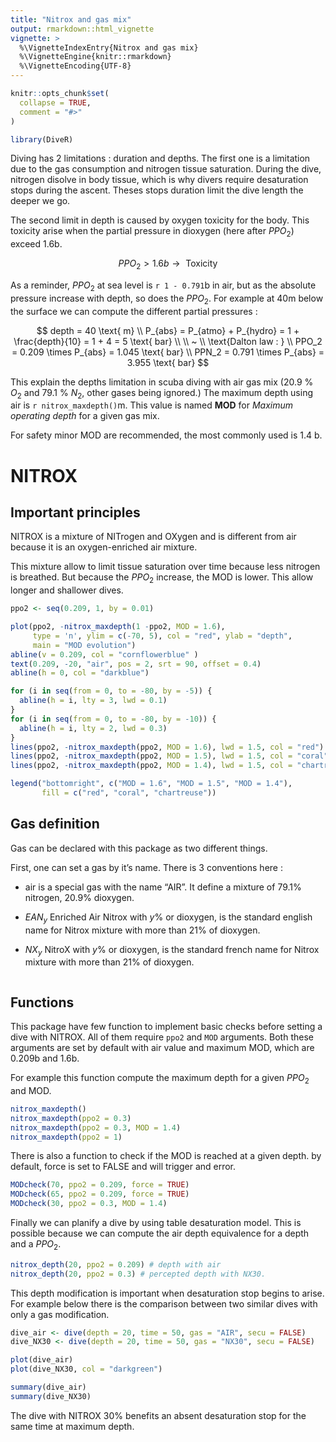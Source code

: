 ```yaml
---
title: "Nitrox and gas mix"
output: rmarkdown::html_vignette
vignette: >
  %\VignetteIndexEntry{Nitrox and gas mix}
  %\VignetteEngine{knitr::rmarkdown}
  %\VignetteEncoding{UTF-8}
---
```


```r
knitr::opts_chunk$set(
  collapse = TRUE,
  comment = "#>"
)
```

```r
library(DiveR)
```

Diving has 2 limitations : duration and depths. The first one is a limitation due to the gas consumption and nitrogen tissue saturation. During the dive, nitrogen disolve in body tissue, which is why divers require desaturation stops during the ascent. Theses stops duration limit the dive length the deeper we go. 

The second limit in depth is caused by oxygen toxicity for the body. This toxicity arise when the partial pressure in dioxygen (here after $PPO_2$) exceed 1.6b.

$$PPO_2 > 1.6b \to \text{ Toxicity}$$

As a reminder, $PPO_2$ at sea level is `r 1 - 0.791`b in air, but as the absolute pressure increase with depth, so does the $PPO_2$. For example at 40m below the surface we can compute the different partial pressures :

$$
depth = 40 \text{ m} \\
P_{abs} = P_{atmo} + P_{hydro} = 1 + \frac{depth}{10} = 1 + 4 = 5 \text{ bar} \\
\\ ~ \\
\text{Dalton law : }
\\
PPO_2 = 0.209 \times P_{abs} = 1.045 \text{ bar} \\
PPN_2 = 0.791 \times P_{abs} = 3.955 \text{ bar}
$$

This explain the depths limitation in scuba diving with air gas mix (20.9 \% $O_2$ and 79.1 \% $N_2$, other gases being ignored.) The maximum depth using air is `r nitrox_maxdepth()`m. This value is named **MOD** for *Maximum operating depth* for a given gas mix.

For safety minor MOD are recommended, the most commonly used is 1.4 b.

# NITROX

## Important principles

NITROX is a mixture of NITrogen and OXygen and is different from air because it is an oxygen-enriched air mixture. 

This mixture allow to limit tissue saturation over time because less nitrogen is breathed. But because the $PPO_2$ increase, the MOD is lower. This allow longer and shallower dives.

```r
ppo2 <- seq(0.209, 1, by = 0.01)

plot(ppo2, -nitrox_maxdepth(1 -ppo2, MOD = 1.6), 
     type = 'n', ylim = c(-70, 5), col = "red", ylab = "depth",
     main = "MOD evolution")
abline(v = 0.209, col = "cornflowerblue" )
text(0.209, -20, "air", pos = 2, srt = 90, offset = 0.4)
abline(h = 0, col = "darkblue")

for (i in seq(from = 0, to = -80, by = -5)) {
  abline(h = i, lty = 3, lwd = 0.1)
}
for (i in seq(from = 0, to = -80, by = -10)) {
  abline(h = i, lty = 2, lwd = 0.3)
}
lines(ppo2, -nitrox_maxdepth(ppo2, MOD = 1.6), lwd = 1.5, col = "red")
lines(ppo2, -nitrox_maxdepth(ppo2, MOD = 1.5), lwd = 1.5, col = "coral")
lines(ppo2, -nitrox_maxdepth(ppo2, MOD = 1.4), lwd = 1.5, col = "chartreuse")

legend("bottomright", c("MOD = 1.6", "MOD = 1.5", "MOD = 1.4"),
       fill = c("red", "coral", "chartreuse"))

```


## Gas definition

Gas can be declared with this package as two different things.

First, one can set a gas by it's name. There is 3 conventions here :

* air is a special gas with the name "AIR". It define a mixture of 79.1\% nitrogen, 20.9\% dioxygen. 
<!-- and 1\% of other gases. -->

* $EAN_y$ Enriched Air Nitrox with $y \%$ or dioxygen, is the standard english name for Nitrox mixture with more than 21\% of dioxygen. 

* $NX_y$ NitroX with $y \%$ or dioxygen, is the standard french name for Nitrox mixture with more than 21\% of dioxygen. 

```r

```


## Functions

This package have few function to implement basic checks before setting a dive with NITROX. All of them require `ppo2` and `MOD` arguments. Both these arguments are set by default with air value and maximum MOD, which are 0.209b and 1.6b.

For example this function compute the maximum depth for a given $PPO_2$ and MOD.

```r
nitrox_maxdepth()
nitrox_maxdepth(ppo2 = 0.3)
nitrox_maxdepth(ppo2 = 0.3, MOD = 1.4)
nitrox_maxdepth(ppo2 = 1)
```

There is also a function to check if the MOD is reached at a given depth. by default, force is set to FALSE and will trigger and error.

```r
MODcheck(70, ppo2 = 0.209, force = TRUE)
MODcheck(65, ppo2 = 0.209, force = TRUE)
MODcheck(30, ppo2 = 0.3, MOD = 1.4)
```

Finally we can planify a dive by using table desaturation model. This is possible because we can compute the air depth equivalence for a depth and a $PPO_2$. 

```r
nitrox_depth(20, ppo2 = 0.209) # depth with air
nitrox_depth(20, ppo2 = 0.3) # percepted depth with NX30.
```

This depth modification is important when desaturation stop begins to arise. For example below there is the comparison between two similar dives with only a gas modification.

```r
dive_air <- dive(depth = 20, time = 50, gas = "AIR", secu = FALSE)
dive_NX30 <- dive(depth = 20, time = 50, gas = "NX30", secu = FALSE)

plot(dive_air)
plot(dive_NX30, col = "darkgreen")

summary(dive_air)
summary(dive_NX30)
```

The dive with NITROX 30\% benefits an absent desaturation stop for the same time at maximum depth.


